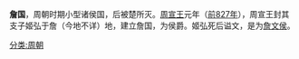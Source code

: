 {{original research|time=2014-04-12T06:03:38+00:00}}
{{unreferenced|time=2014-04-12T06:03:38+00:00}}
{{周代诸侯国
|国名=詹
|国君姓氏=[[姬姓|姬姓]]
|爵位=侯爵
|国都=
|分封者=[[周宣王|周宣王]]
|始祖=[[詹文侯|詹文侯]]
|建国年=周宣王元年（前827年）
|灭亡年=不详
|灭亡原因=不详
|史书记载=不详</small>
}}

'''詹国'''，周朝时期小型诸侯国，后被楚所灭。[[周宣王|周宣王]]元年（[[前827年|前827年]]），周宣王封其支子姬弘于詹（今地不详）地，建立詹国，为侯爵。姬弘死后谥文，是为[[詹文侯|詹文侯]]。

{{Stub}}

[[分类:周朝|分类:周朝]]